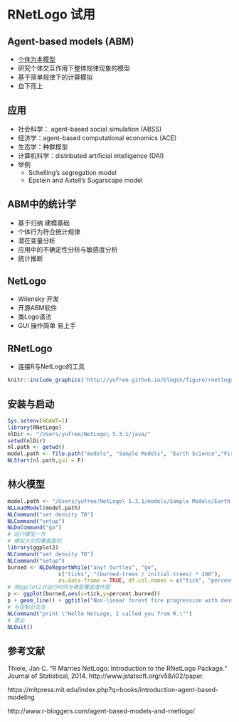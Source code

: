 # RNetLogo 试用

## Agent-based models (ABM)

- [个体为本模型](https://zh.wikipedia.org/wiki/%E4%B8%AA%E4%BD%93%E4%B8%BA%E6%9C%AC%E6%A8%A1%E5%9E%8B)
- 研究个体交互作用下整体规律现象的模型
- 基于简单规律下的计算模拟
- 自下而上

## 应用

- 社会科学： agent-based social simulation (ABSS)
- 经济学：agent-based computational economics (ACE)
- 生态学：种群模型
- 计算机科学：distributed artificial intelligence (DAI)
- 举例
    - Schelling’s segregation model 
    - Epstein and Axtell's Sugarscape model 

## ABM中的统计学

- 基于归纳 建模基础
- 个体行为符合统计规律
- 潜在变量分析
- 应用中的不确定性分析与敏感度分析
- 统计推断

## NetLogo

- Wilensky 开发
- 开源ABM软件
- 类Logo语法
- GUI 操作简单 易上手

## RNetLogo

- 连接R与NetLogo的工具

```{r echo=F}
knitr::include_graphics('http://yufree.github.io/blogcn/figure/rnetlogo.png')
```

## 安装与启动

```{r}
Sys.setenv(NOAWT=1)
library(RNetLogo)
nlDir <- "/Users/yufree/NetLogo\ 5.3.1/java/"
setwd(nlDir)
nl.path <- getwd()
model.path <- file.path("models", "Sample Models", "Earth Science","Fire.nlogo")
NLStart(nl.path,gui = F)
```


## 林火模型

```{r}
model.path <- "/Users/yufree/NetLogo\ 5.3.1/models/Sample Models/Earth Science/Fire.nlogo"
NLLoadModel(model.path)
NLCommand("set density 70")
NLCommand("setup")
NLDoCommand("go")
# 运行模型一次
# 模拟火灾的覆盖面积
library(ggplot2)
NLCommand("set density 70")
NLCommand("setup")
burned <- NLDoReportWhile("any? turtles", "go",
                c("ticks", "(burned-trees / initial-trees) * 100"),
                as.data.frame = TRUE, df.col.names = c("tick", "percent.burned"))
# 用ggplot2对运行时间与模型覆盖度作图
p <- ggplot(burned,aes(x=tick,y=percent.burned))
p + geom_line() + ggtitle("Non-linear forest fire progression with density = 60")
# 与控制台交互
NLCommand("print \"Hello NetLogo, I called you from R.\"")
# 退出
NLQuit()
```

## 参考文献

Thiele, Jan C. “R Marries NetLogo: Introduction to the RNetLogo Package.” Journal of Statistical, 2014. http://www.jstatsoft.org/v58/i02/paper.

https://mitpress.mit.edu/index.php?q=books/introduction-agent-based-modeling

http://www.r-bloggers.com/agent-based-models-and-rnetlogo/
